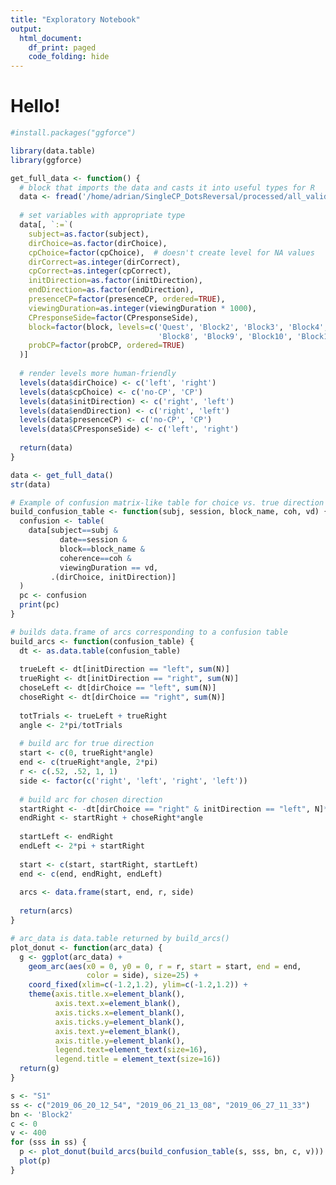 ```yaml
---
title: "Exploratory Notebook"
output:
  html_document:
    df_print: paged
    code_folding: hide
---
```

<!--
This is an [R Markdown](http://rmarkdown.rstudio.com) Notebook. When you execute code within the notebook, the results appear beneath the code. 

Try executing this chunk by clicking the *Run* button within the chunk or by placing your cursor inside it and pressing *Ctrl+Shift+Enter*. 

Add a new chunk by clicking the *Insert Chunk* button on the toolbar or by pressing *Ctrl+Alt+I*.

When you save the notebook, an HTML file containing the code and output will be saved alongside it (click the *Preview* button or press *Ctrl+Shift+K* to preview the HTML file).

The preview shows you a rendered HTML copy of the contents of the editor. Consequently, unlike *Knit*, *Preview* does not run any R code chunks. Instead, the output of the chunk when it was last run in the editor is displayed.
-->

# Hello!
```r
#install.packages("ggforce")
```

```r
library(data.table)
library(ggforce)
```
```r
get_full_data <- function() {
  # block that imports the data and casts it into useful types for R
  data <- fread('/home/adrian/SingleCP_DotsReversal/processed/all_valid_data.csv')
  
  # set variables with appropriate type
  data[, `:=`(
    subject=as.factor(subject),
    dirChoice=as.factor(dirChoice),
    cpChoice=factor(cpChoice),  # doesn't create level for NA values
    dirCorrect=as.integer(dirCorrect),
    cpCorrect=as.integer(cpCorrect),
    initDirection=as.factor(initDirection),
    endDirection=as.factor(endDirection),
    presenceCP=factor(presenceCP, ordered=TRUE),
    viewingDuration=as.integer(viewingDuration * 1000),
    CPresponseSide=factor(CPresponseSide),
    block=factor(block, levels=c('Quest', 'Block2', 'Block3', 'Block4', 'Block5', 'Block6', 'Block7',
                                 'Block8', 'Block9', 'Block10', 'Block11')),
    probCP=factor(probCP, ordered=TRUE)
  )]
  
  # render levels more human-friendly
  levels(data$dirChoice) <- c('left', 'right')
  levels(data$cpChoice) <- c('no-CP', 'CP')
  levels(data$initDirection) <- c('right', 'left')
  levels(data$endDirection) <- c('right', 'left')
  levels(data$presenceCP) <- c('no-CP', 'CP')
  levels(data$CPresponseSide) <- c('left', 'right')
  
  return(data)
}

```


```r
data <- get_full_data()
str(data)
```

```r
# Example of confusion matrix-like table for choice vs. true direction of motion
build_confusion_table <- function(subj, session, block_name, coh, vd) {
  confusion <- table(
    data[subject==subj &
           date==session &
           block==block_name & 
           coherence==coh & 
           viewingDuration == vd,
         .(dirChoice, initDirection)]
  )
  pc <- confusion
  print(pc)
}
```


```r
# builds data.frame of arcs corresponding to a confusion table
build_arcs <- function(confusion_table) {
  dt <- as.data.table(confusion_table)
  
  trueLeft <- dt[initDirection == "left", sum(N)]
  trueRight <- dt[initDirection == "right", sum(N)]
  choseLeft <- dt[dirChoice == "left", sum(N)]
  choseRight <- dt[dirChoice == "right", sum(N)]
  
  totTrials <- trueLeft + trueRight
  angle <- 2*pi/totTrials
  
  # build arc for true direction
  start <- c(0, trueRight*angle)
  end <- c(trueRight*angle, 2*pi)
  r <- c(.52, .52, 1, 1)
  side <- factor(c('right', 'left', 'right', 'left'))
  
  # build arc for chosen direction
  startRight <- -dt[dirChoice == "right" & initDirection == "left", N]*angle
  endRight <- startRight + choseRight*angle
  
  startLeft <- endRight
  endLeft <- 2*pi + startRight
  
  start <- c(start, startRight, startLeft)
  end <- c(end, endRight, endLeft)
  
  arcs <- data.frame(start, end, r, side)
  
  return(arcs)
}
```

```r
# arc_data is data.table returned by build_arcs()
plot_donut <- function(arc_data) {
  g <- ggplot(arc_data) +
    geom_arc(aes(x0 = 0, y0 = 0, r = r, start = start, end = end,
                 color = side), size=25) + 
    coord_fixed(xlim=c(-1.2,1.2), ylim=c(-1.2,1.2)) +
    theme(axis.title.x=element_blank(),
          axis.text.x=element_blank(),
          axis.ticks.x=element_blank(),
          axis.ticks.y=element_blank(),
          axis.text.y=element_blank(),
          axis.title.y=element_blank(),
          legend.text=element_text(size=16),
          legend.title = element_text(size=16)) 
  return(g)
}
```

```r
s <- "S1"
ss <- c("2019_06_20_12_54", "2019_06_21_13_08", "2019_06_27_11_33")
bn <- 'Block2'
c <- 0
v <- 400
for (sss in ss) {
  p <- plot_donut(build_arcs(build_confusion_table(s, sss, bn, c, v)))
  plot(p)
}
```

